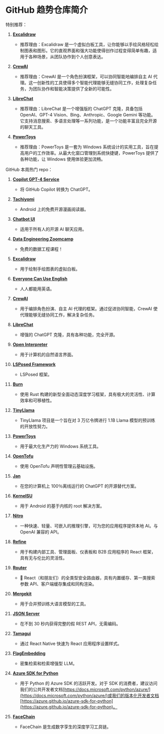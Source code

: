 # GitHub 趋势仓库简介

特别推荐：

1. **[Excalidraw](https://github.com/excalidraw/excalidraw)**

   - 推荐理由：Excalidraw 是一个虚拟白板工具，让你能够以手绘风格轻松绘制图表和图形。它的直观界面和强大功能使得创作过程变得简单有趣，适用于各种场景，从团队协作到个人创意表达。

2. **[CrewAI](https://github.com/joaomdmoura/crewAI)**

   - 推荐理由：CrewAI 是一个角色扮演框架，可以协同智能地编排自主 AI 代理。这一创新性的工具使得多个智能代理能够无缝协同工作，处理复杂任务，为团队协作和智能决策提供了全新的可能性。

3. **[LibreChat](https://github.com/danny-avila/LibreChat)**

   - 推荐理由：LibreChat 是一个增强版的 ChatGPT 克隆，具备包括 OpenAI、GPT-4 Vision、Bing、Anthropic、Google Gemini 等功能。它支持消息搜索、多语言处理等一系列功能，是一个功能丰富且完全开源的聊天工具。

4. **[PowerToys](https://github.com/microsoft/PowerToys)**
   - 推荐理由：PowerToys 是一套为 Windows 系统设计的实用工具，旨在提高用户的工作效率。从最大化窗口管理到系统快捷键，PowerToys 提供了各种功能，让 Windows 使用体验更加流畅。

GitHub 本周热门 repo：

1. **[Copilot GPT-4 Service](https://github.com/aaamoon/copilot-gpt4-service)**

   - 将 GitHub Copilot 转换为 ChatGPT。

2. **[Tachiyomi](https://github.com/tachiyomiorg/tachiyomi)**

   - Android 上的免费开源漫画阅读器。

3. **[Chatbot UI](https://github.com/mckaywrigley/chatbot-ui)**

   - 适用于所有人的开源 AI 聊天应用。

4. **[Data Engineering Zoomcamp](https://github.com/DataTalksClub/data-engineering-zoomcamp)**

   - 免费的数据工程课程！

5. **[Excalidraw](https://github.com/excalidraw/excalidraw)**

   - 用于绘制手绘图表的虚拟白板。

6. **[Everyone Can Use English](https://github.com/xiaolai/everyone-can-use-english)**

   - 人人都能用英语。

7. **[CrewAI](https://github.com/joaomdmoura/crewAI)**

   - 用于编排角色扮演、自主 AI 代理的框架。通过促进协同智能，CrewAI 使代理能够无缝协同工作，解决复杂任务。

8. **[LibreChat](https://github.com/danny-avila/LibreChat)**

   - 增强的 ChatGPT 克隆，具有各种功能，完全开源。

9. **[Open Interpreter](https://github.com/KillianLucas/open-interpreter)**

   - 用于计算机的自然语言界面。

10. **[LSPosed Framework](https://github.com/LSPosed/LSPosed)**

    - LSPosed 框架。

11. **[Burn](https://github.com/tracel-ai/burn)**

    - 使用 Rust 构建的新型全面动态深度学习框架，具有极大的灵活性、计算效率和可移植性。

12. **[TinyLlama](https://github.com/jzhang38/TinyLlama)**

    - TinyLlama 项目是一个旨在对 3 万亿令牌进行 1.1B Llama 模型的预训练的开放性努力。

13. **[PowerToys](https://github.com/microsoft/PowerToys)**

    - 用于最大化生产力的 Windows 系统工具。

14. **[OpenTofu](https://github.com/opentofu/opentofu)**

    - 使用 OpenTofu 声明性管理云基础设施。

15. **[Jan](https://github.com/janhq/jan)**

    - 在您的计算机上 100％离线运行的 ChatGPT 的开源替代方案。

16. **[KernelSU](https://github.com/tiann/KernelSU)**

    - 用于 Android 的基于内核的 root 解决方案。

17. **[Nitro](https://github.com/janhq/nitro)**

    - 一种快速、轻量、可嵌入的推理引擎，可为您的应用程序提供本地 AI。与 OpenAI 兼容的 API。

18. **[Refine](https://github.com/refinedev/refine)**

    - 用于构建内部工具、管理面板、仪表板和 B2B 应用程序的 React 框架，具有无与伦比的灵活性。

19. **[Router](https://github.com/TanStack/router)**

    - 🤖 React（和朋友们）的全类型安全路由器，具有内置缓存、第一类搜索参数 API、客户端缓存集成和同构渲染。

20. **[Mergekit](https://github.com/cg123/mergekit)**

    - 用于合并预训练大语言模型的工具。

21. **[JSON Server](https://github.com/typicode/json-server)**

    - 在不到 30 秒内获得完整的假 REST API，无需编码。

22. **[Tamagui](https://github.com/tamagui/tamagui)**

    - 通过 React Native 快速为 React 应用程序设置样式。

23. **[FlagEmbedding](https://github.com/FlagOpen/FlagEmbedding)**

    - 密集检索和检索增强型 LLM。

24. **[Azure SDK for Python](https://github.com/Azure/azure-sdk-for-python)**

    - 用于 Python 的 Azure SDK 的活跃开发。对于 SDK 的消费者，建议访问我们的公共开发者文档[https://docs.microsoft.com/python/azure/](https://docs.microsoft.com/python/azure/)或我们的版本化开发者文档[https://azure.github.io/azure-sdk-for-python](https://azure.github.io/azure-sdk-for-python)。

25. **[FaceChain](https://github.com/modelscope/facechain)**
    - FaceChain 是生成数字孪生的深度学习工具链。
